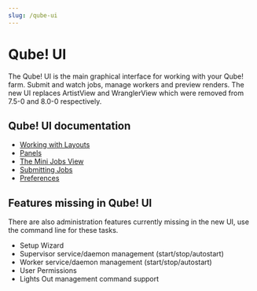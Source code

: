 ```yaml
---
slug: /qube-ui
---
```


# Qube! UI
The Qube! UI is the main graphical interface for working with your Qube! farm.
Submit and watch jobs, manage workers and preview renders. The new UI replaces
ArtistView and WranglerView which were removed from 7.5-0 and 8.0-0 respectively.

## Qube! UI documentation
-	[Working with Layouts](/users-guide/qube-ui/Working+with+Layouts)
-	[Panels](./panels)
-	[The Mini Jobs View](/users-guide/qube-ui/Mini+Jobs+View)
-	[Submitting Jobs](/category/submitting-jobs-1)
-	[Preferences](/users-guide/qube-ui/Preferences)
 
## Features missing in Qube! UI
There are also administration features currently missing in the new UI, use the
command line for these tasks.
-	Setup Wizard
-	Supervisor service/daemon management (start/stop/autostart)
-	Worker service/daemon management (start/stop/autostart)
-	User Permissions
-	Lights Out management command support
